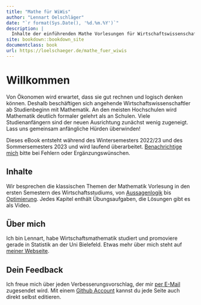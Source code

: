```yaml
--- 
title: "Mathe für WiWis"
author: "Lennart Oelschläger"
date: "`r format(Sys.Date(), '%d.%m.%Y')`"
description: |
  Inhalte der einführenden Mathe Vorlesungen für Wirtschaftswissenschaftler
site: bookdown::bookdown_site
documentclass: book
url: https://loelschaeger.de/mathe_fuer_wiwis
---
```


# Willkommen {-}

Von Ökonomen wird erwartet, dass sie gut rechnen und logisch denken können. Deshalb beschäftigen sich angehende Wirtschaftswissenschaftler ab Studienbeginn mit Mathematik. An den meisten Hochschulen wird Mathematik deutlich formaler gelehrt als an Schulen. Viele Studienanfängern sind der neuen Ausrichtung zunächst wenig zugeneigt. Lass uns gemeinsam anfängliche Hürden überwinden!

::: {.rmdwarning}
Dieses eBook entsteht während des Wintersemesters 2022/23 und des Sommersemesters 2023 und wird laufend überarbeitet. [Benachrichtige mich](#dein-feedback) bitte bei Fehlern oder Ergänzungswünschen.
:::

## Inhalte {-}

Wir besprechen die klassischen Themen der Mathematik Vorlesung in den ersten Semestern des Wirtschaftsstudiums, von [Aussagenlogik](aussagenlogik.html) bis [Optimierung](optimierung.html). Jedes Kapitel enthält Übungsaufgaben, die Lösungen gibt es als Video.

## Über mich {-}

Ich bin Lennart, habe Wirtschaftsmathematik studiert und promoviere gerade in Statistik an der Uni Bielefeld. Etwas mehr über mich steht auf [meiner Webseite](https://loelschlaeger.de/).

## Dein Feedback {-}

Ich freue mich über jeden Verbesserungsvorschlag, der mir [per E-Mail](mailto:oelschlaeger.lennart@gmail.com) zugesendet wird. Mit einem [Github Account](https://www.github.com) kannst du jede Seite auch direkt selbst editieren.
